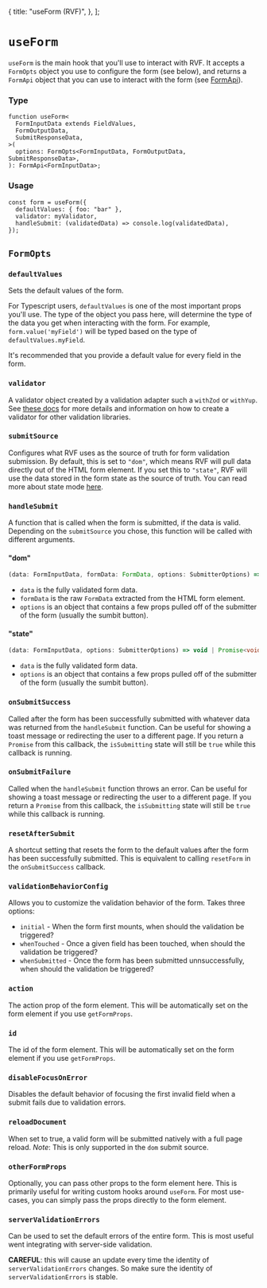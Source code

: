   {
    title: "useForm (RVF)",
  },
];

# `useForm`

`useForm` is the main hook that you'll use to interact with RVF.
It accepts a `FormOpts` object you use to configure the form (see below),
and returns a `FormApi` object that you can use to interact with the form (see [FormApi](/reference/form-api)).

### Type

```tsx
function useForm<
  FormInputData extends FieldValues,
  FormOutputData,
  SubmitResponseData,
>(
  options: FormOpts<FormInputData, FormOutputData, SubmitResponseData>,
): FormApi<FormInputData>;
```

### Usage

```tsx
const form = useForm({
  defaultValues: { foo: "bar" },
  validator: myValidator,
  handleSubmit: (validatedData) => console.log(validatedData),
});
```

## `FormOpts`

### `defaultValues`

Sets the default values of the form.

For Typescript users, `defaultValues` is one of the most important props you'll use.
The type of the object you pass here, will determine the type of the data you get
when interacting with the form. For example, `form.value('myField')` will be typed based on
the type of `defaultValues.myField`.

It's recommended that you provide a default value for every field in the form.

### `validator`

A validator object created by a validation adapter such a `withZod` or `withYup`.
See [these docs](https://rvf-js.io/validation-library-support) for more details
and information on how to create a validator for other validation libraries.

### `submitSource`

Configures what RVF uses as the source of truth for form validation submission.
By default, this is set to `"dom"`, which means RVF will pull data directly out of the HTML form element.
If you set this to `"state"`, RVF will use the data stored in the form state as the source of truth.
You can read more about state mode [here](/state-mode).

### `handleSubmit`

A function that is called when the form is submitted, if the data is valid.
Depending on the `submitSource` you chose, this function will be called with different arguments.

#### "dom"

```ts
(data: FormInputData, formData: FormData, options: SubmitterOptions) => void | Promise<void>
```

- `data` is the fully validated form data.
- `formData` is the raw `FormData` extracted from the HTML form element.
- `options` is an object that contains a few props pulled off of the submitter of the form (usually the sumbit button).

#### "state"

```ts
(data: FormInputData, options: SubmitterOptions) => void | Promise<void>
```

- `data` is the fully validated form data.
- `options` is an object that contains a few props pulled off of the submitter of the form (usually the sumbit button).

### `onSubmitSuccess`

Called after the form has been successfully submitted with whatever data was returned from the `handleSubmit` function.
Can be useful for showing a toast message or redirecting the user to a different page.
If you return a `Promise` from this callback, the `isSubmitting` state will still be `true` while this callback is running.

### `onSubmitFailure`

Called when the `handleSubmit` function throws an error.
Can be useful for showing a toast message or redirecting the user to a different page.
If you return a `Promise` from this callback, the `isSubmitting` state will still be `true` while this callback is running.

### `resetAfterSubmit`

A shortcut setting that resets the form to the default values after the form has been successfully submitted.
This is equivalent to calling `resetForm` in the `onSubmitSuccess` callback.

### `validationBehaviorConfig`

Allows you to customize the validation behavior of the form.
Takes three options:

- `initial` - When the form first mounts, when should the validation be triggered?
- `whenTouched` - Once a given field has been touched, when should the validation be triggered?
- `whenSubmitted` - Once the form has been submitted unnsuccessfully, when should the validation be triggered?

### `action`

The action prop of the form element.
This will be automatically set on the form element if you use `getFormProps`.

### `id`

The id of the form element.
This will be automatically set on the form element if you use `getFormProps`.

### `disableFocusOnError`

Disables the default behavior of focusing the first invalid field when a submit fails due to validation errors.

### `reloadDocument`

When set to true, a valid form will be submitted natively with a full page reload.
_Note_: This is only supported in the `dom` submit source.

### `otherFormProps`

Optionally, you can pass other props to the form element here.
This is primarily useful for writing custom hooks around `useForm`.
For most use-cases, you can simply pass the props directly to the form element.

### `serverValidationErrors`

Can be used to set the default errors of the entire form.
This is most useful went integrating with server-side validation.

**CAREFUL**: this will cause an update every time the identity of `serverValidationErrors` changes.
So make sure the identity of `serverValidationErrors` is stable.

